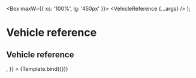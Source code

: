 


<Meta
  title="Patterns/Data display/Vehicle reference"
  component={VehicleReference}
/>

  <Box maxW={{ xs: '100%', lg: '450px' }}>
    <VehicleReference {...args} />
  </Box>
);

# Vehicle reference

## Vehicle reference

<Canvas>
  <Story
    name="Vehicle reference"
    args={{
      vehicleTitle: 'AUDI A5 Sportback 3.0 TDI quattro S-tronic (Limousine)',
      price: `CHF 23'900.–`,
      sellerName: `Auto-Center Grenchen AG 2540 Grenchen (SO)`,
      sellerAddress: `2540 Grenchen (SO)`,
      image: <img src="/dummyImage.jpeg" />,
    }}
  >
    {Template.bind({})}
  </Story>
</Canvas>

<ArgsTable story="Vehicle reference" />
